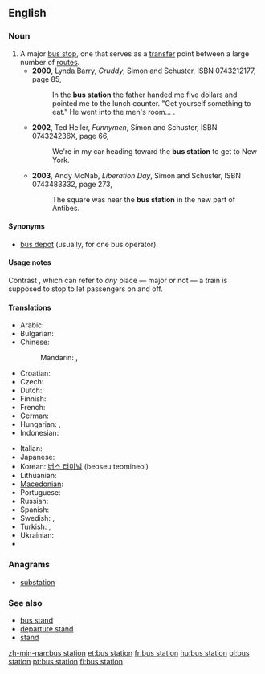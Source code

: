 ==English==
{{wikipedia}}

===Noun===
{{en-noun}}

# A major [[bus stop]], one that serves as a [[transfer]] point between a large number of [[route]]s.
#* '''2000''', Lynda Barry, ''Cruddy'', Simon and Schuster, ISBN 0743212177, page 85,
#*: In the '''bus station''' the father handed me five dollars and pointed me to the lunch counter. "Get yourself something to eat." He went into the men's room...&nbsp;.
#* '''2002''', Ted Heller, ''Funnymen'', Simon and Schuster, ISBN 074324236X, page 66,
#*: We're in my car heading toward the '''bus station''' to get to New York.
#* '''2003''', Andy McNab, ''Liberation Day'', Simon and Schuster, ISBN 0743483332, page 273,
#*: The square was near the '''bus station''' in the new part of Antibes.

====Synonyms====
* [[bus depot]] (usually, for one bus operator).

====Usage notes====
Contrast {{term|train station}}, which can refer to ''any'' place — major or not — a train is supposed to stop to let passengers on and off.

====Translations====
{{trans-top|major bus stop, one that serves as a transfer point between a large number of routes}}
* Arabic: {{t|ar|محطة حافلات|f|tr=maHaTTa(t) Haafilaat}}
* Bulgarian: {{t-|bg|автогара|f|tr=ávtogára}}
* Chinese:
*: Mandarin: {{t-|cmn|公共汽車總站|sc=Hani}}, {{t-|cmn|公共汽车总站|tr=gōnggòngqìchē zhǒngzhàn|sc=Hani}}
* Croatian: {{t|hr|autobusni kolodvor|m}}
* Czech: {{t|cs|autobusové nádraží}}
* Dutch: {{t|nl|busstation}}
* Finnish: {{t-|fi|linja-autoasema}}
* French: {{t+|fr|gare routière|f}}
* German: {{t-|de|Busbahnhof|m}}
* Hungarian: {{t-|hu|buszállomás}}, {{t|hu|buszpályaudvar}}
* Indonesian: {{t|id|terminal bus|xs=Indonesian}}
{{trans-mid}}
* Italian: {{t-|it|stazione degli autobus}}
* Japanese: {{t|ja|バスステーション|tr=basu sutēshon}}
* Korean: [[버스 터미널]] (beoseu teomineol)
* Lithuanian: {{t|lt|autobusų stotis|xs=Lithuanian}}
* [[Macedonian]]: {{t|mk|автобуска станица|f|tr=avtóbuska stánica}}
* Portuguese: {{t|pt|estação de ônibus|f}}
* Russian: {{t+|ru|автовокзал|m|tr=avtovokzál}}
* Spanish: {{t|es|estación de autobús|f}}
* Swedish: {{t|sv|busstation|c}}, {{t|sv|bussterminal|c}}
* Turkish: {{t+|tr|otogar}},  {{t+|tr|terminal}}
* Ukrainian: {{t+|uk|автовокзал|m|xs=Ukrainian}}
* {{trreq|vi}}
{{trans-bottom}}

===Anagrams===
* [[substation#English|substation]]

===See also===
* [[bus stand]]
* [[departure stand]]
* [[stand]]

[[zh-min-nan:bus station]]
[[et:bus station]]
[[fr:bus station]]
[[hu:bus station]]
[[pl:bus station]]
[[pt:bus station]]
[[fi:bus station]]